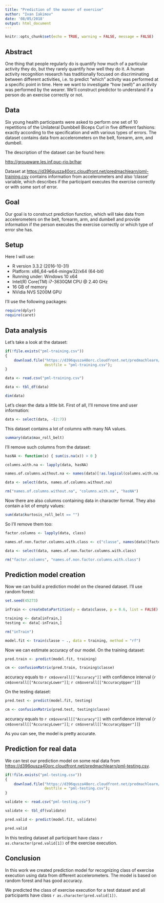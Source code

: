 ```yaml
---
title: "Prediction of the manner of exercise"
author: "Ivan Iakimov"
date: '08/05/2018'
output: html_document
---
```


```r
knitr::opts_chunk$set(echo = TRUE, warning = FALSE, message = FALSE)
```

## Abstract

One thing that people regularly do is quantify how much of a particular activity they do, but they rarely quantify how well they do it. A human activity recognition research has traditionally focused on discriminating between different activities, i.e. to predict "which" activity was performed at a specific point in time. Here we want to investigate "how (well)" an activity was performed by the wearer. We'll construct predictor to understand if a person do an exercise correctly or not.

## Data

Six young health participants were asked to perform one set of 10 repetitions of the Unilateral Dumbbell Biceps Curl in five different fashions: exactly according to the specification and with various types of errors. The dataset contains data from accelerometers on the belt, forearm, arm, and dumbell.

The description of the dataset can be found here:

[http://groupware.les.inf.puc-rio.br/har](http://groupware.les.inf.puc-rio.br/har)

Dataset at [https://d396qusza40orc.cloudfront.net/predmachlearn/pml-training.csv](https://d396qusza40orc.cloudfront.net/predmachlearn/pml-training.csv) contains information from accelerometers and also 'classe' variable, which describes if the participant executes the exercise correctly or with some sort of error.

## Goal

Our goal is to construct prediction function, which will take data from accelerometers on the belt, forearm, arm, and dumbell and provide information if the person executes the exercise correctly or which type of error she has.

## Setup

Here I will use:   

- R version 3.3.2 (2016-10-31)  
- Platform: x86_64-w64-mingw32/x64 (64-bit)  
- Running under: Windows 10 x64  
- Intel(R) Core(TM) i7-3630QM CPU @ 2.40 GHz  
- 16 GB of memory  
- NVidia NVS 5200M GPU  

I'll use the following packages:

```r
require(dplyr)
require(caret)
```

## Data analysis

Let's take a look at the dataset:

```r
if(!file.exists("pml-training.csv"))
{
    download.file("https://d396qusza40orc.cloudfront.net/predmachlearn/pml-training.csv", 
                  destfile = "pml-training.csv");
}

data <- read.csv("pml-training.csv")

data <- tbl_df(data)

dim(data)
```

Let's clean the data a little bit. First of all, I'll remove time and user information:

```r
data <- select(data, -(2:7))
```

This dataset contains a lot of columns with many NA values. 

```r
summary(data$max_roll_belt)
```

I'll remove such columns from the dataset:

```r
hasNA <- function(x) { sum(is.na(x)) > 0 }

columns.with.na <- lapply(data, hasNA)

names.of.columns.without.na <- names(data)[!as.logical(columns.with.na)]

data <- select(data, names.of.columns.without.na)

rm("names.of.columns.without.na", "columns.with.na", "hasNA")
```

Now there are also columns containing data in character format. They also contain a lot of empty values:

```r
sum(data$kurtosis_roll_belt == "")
```

So I'll remove them too:

```r
factor.columns <- lapply(data, class)

names.of.non.factor.columns.with.class <- c("classe", names(data)[factor.columns != "factor"])

data <- select(data, names.of.non.factor.columns.with.class)

rm("factor.columns", "names.of.non.factor.columns.with.class")
```

## Prediction model creation

Now we can build a prediction model on the cleaned dataset. I'll use random forest:

```r
set.seed(45273)

inTrain <- createDataPartition(y = data$classe, p = 0.6, list = FALSE)

training <- data[inTrain,]
testing <- data[-inTrain,]

rm("inTrain")

model.fit <- train(classe ~ ., data = training, method = "rf")
```

Now we can estimate accuracy of our model. On the training dataset:

```r
pred.train <- predict(model.fit, training)

cm <- confusionMatrix(pred.train, training$classe)
```

accuracy equals to `r cm$overall[["Accuracy"]]` with confidence interval (`r cm$overall[["AccuracyLower"]]`; `r cm$overall[["AccuracyUpper"]]`)

On the testing dataset:

```r
pred.test <- predict(model.fit, testing)

cm <- confusionMatrix(pred.test, testing$classe)
```

accuracy equals to `r cm$overall[["Accuracy"]]` with confidence interval (`r cm$overall[["AccuracyLower"]]`; `r cm$overall[["AccuracyUpper"]]`)

As you can see, the model is pretty accurate.

## Prediction for real data

We can test our prediction model on some real data from [https://d396qusza40orc.cloudfront.net/predmachlearn/pml-testing.csv](https://d396qusza40orc.cloudfront.net/predmachlearn/pml-testing.csv).

```r
if(!file.exists("pml-testing.csv"))
{
    download.file("https://d396qusza40orc.cloudfront.net/predmachlearn/pml-testing.csv", 
                  destfile = "pml-testing.csv");
}

validate <- read.csv("pml-testing.csv")

validate <- tbl_df(validate)

pred.valid <- predict(model.fit, validate)

pred.valid
```

In this testing dataset all participant have class `r as.character(pred.valid[1])` of the exercise execution.

## Conclusion

In this work we created prediction model for recognizing class of exercise execution using data from different accelerometers. The model is based on random forest and has good accuracy.

We predicted the class of exercise execution for a test dataset and all participants have class `r as.character(pred.valid[1])`.